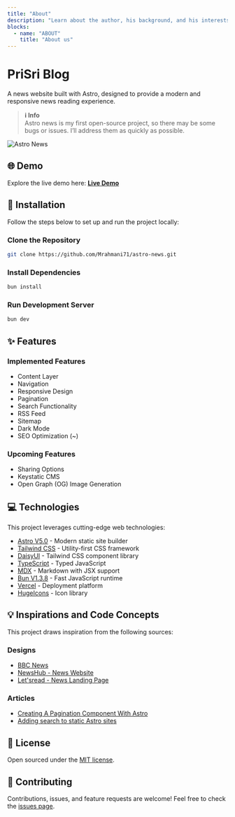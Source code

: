 ```yaml
---
title: "About"
description: "Learn about the author, his background, and his interests."
blocks:
  - name: "ABOUT"
    title: "About us"
---
```



# PriSri Blog

A news website built with Astro, designed to provide a modern and responsive news reading experience.

> **ℹ️ Info**  
> Astro news is my first open-source project, so there may be some bugs or issues. I’ll address them as quickly as possible.

<Image src={screenshot} alt="Astro News" layout="responsive" class="rounded-lg shadow-xl" />

## 🌐 Demo

Explore the live demo here: [**Live Demo**](https://astro-news-six.vercel.app/)

## 🚀 Installation

Follow the steps below to set up and run the project locally:

### Clone the Repository

```bash
git clone https://github.com/Mrahmani71/astro-news.git
```

### Install Dependencies

```bash
bun install
```

### Run Development Server

```bash
bun dev
```

## ✨ Features

### Implemented Features

- Content Layer
- Navigation
- Responsive Design
- Pagination
- Search Functionality
- RSS Feed
- Sitemap
- Dark Mode
- SEO Optimization (~)

### Upcoming Features

- Sharing Options
- Keystatic CMS
- Open Graph (OG) Image Generation

## 💻 Technologies

This project leverages cutting-edge web technologies:

- [Astro V5.0](https://astro.build/) - Modern static site builder
- [Tailwind CSS](https://tailwindcss.com/) - Utility-first CSS framework
- [DaisyUI](https://daisyui.com/) - Tailwind CSS component library
- [TypeScript](https://www.typescriptlang.org/) - Typed JavaScript
- [MDX](https://mdxjs.com/) - Markdown with JSX support
- [Bun V1.3.8](https://bun.sh/) - Fast JavaScript runtime
- [Vercel](https://vercel.com/) - Deployment platform
- [HugeIcons](https://hugeicons.com/) - Icon library

## 💡  Inspirations and Code Concepts

This project draws inspiration from the following sources:

### Designs

- [BBC News](https://www.bbc.com)
- [NewsHub - News Website](https://dribbble.com/shots/21678041-NewsHub-News-Website)
- [Let'sread - News Landing Page](https://dribbble.com/shots/24675325-Let-sread-News-Landing-Page)

### Articles

- [Creating A Pagination Component With Astro](https://rimdev.io/creating-a-pagination-component-with-astro)
- [Adding search to static Astro sites](https://website-thomas-astro.vercel.app/blog/search-static-astro-website)

## 📄 License

Open sourced under the [MIT license](LICENSE).

## 🤝 Contributing

Contributions, issues, and feature requests are welcome! Feel free to check the [issues page](https://github.com/Mrahmani71/astro-news/issues).